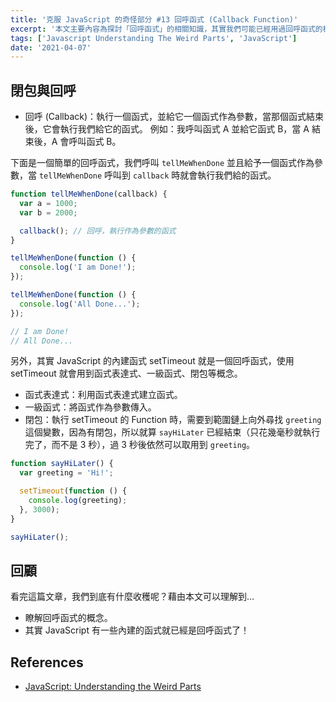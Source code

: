 ```yaml
---
title: '克服 JavaScript 的奇怪部分 #13 回呼函式 (Callback Function)'
excerpt: '本文主要內容為探討「回呼函式」的相關知識，其實我們可能已經用過回呼函式的概念了，像是 setTimeout 或是 jQuery 事件就是在使用閉包與回呼的概念喔。'
tags: ['Javascript Understanding The Weird Parts', 'JavaScript']
date: '2021-04-07'
---
```


## 閉包與回呼

- 回呼 (Callback)：執行一個函式，並給它一個函式作為參數，當那個函式結束後，它會執行我們給它的函式。
  例如：我呼叫函式 A 並給它函式 B，當 A 結束後，A 會呼叫函式 B。

下面是一個簡單的回呼函式，我們呼叫 `tellMeWhenDone` 並且給予一個函式作為參數，當 `tellMeWhenDone` 呼叫到 `callback` 時就會執行我們給的函式。

```javascript
function tellMeWhenDone(callback) {
  var a = 1000;
  var b = 2000;

  callback(); // 回呼，執行作為參數的函式
}

tellMeWhenDone(function () {
  console.log('I am Done!');
});

tellMeWhenDone(function () {
  console.log('All Done...');
});

// I am Done!
// All Done...
```

另外，其實 JavaScript 的內建函式 setTimeout 就是一個回呼函式，使用 setTimeout 就會用到函式表達式、一級函式、閉包等概念。

- 函式表達式：利用函式表達式建立函式。
- 一級函式：將函式作為參數傳入。
- 閉包：執行 setTimeout 的 Function 時，需要到範圍鏈上向外尋找 `greeting` 這個變數，因為有閉包，所以就算 `sayHiLater` 已經結束（只花幾毫秒就執行完了，而不是 3 秒），過 3 秒後依然可以取用到 `greeting`。

```javascript
function sayHiLater() {
  var greeting = 'Hi!';

  setTimeout(function () {
    console.log(greeting);
  }, 3000);
}

sayHiLater();
```

## 回顧

看完這篇文章，我們到底有什麼收穫呢？藉由本文可以理解到…

- 瞭解回呼函式的概念。
- 其實 JavaScript 有一些內建的函式就已經是回呼函式了！

## References

- [JavaScript: Understanding the Weird Parts](https://www.udemy.com/course/understand-javascript/)
